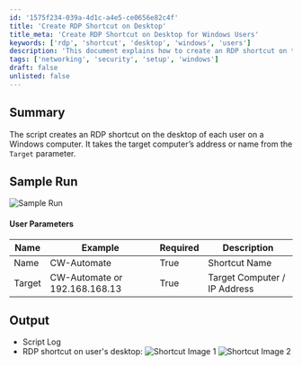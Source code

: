 ```yaml
---
id: '1575f234-039a-4d1c-a4e5-ce0656e82c4f'
title: 'Create RDP Shortcut on Desktop'
title_meta: 'Create RDP Shortcut on Desktop for Windows Users'
keywords: ['rdp', 'shortcut', 'desktop', 'windows', 'users']
description: 'This document explains how to create an RDP shortcut on the desktop of each user on a Windows computer, utilizing the target computer’s address or name from the Target parameter. It includes user parameters, output details, and sample run images.'
tags: ['networking', 'security', 'setup', 'windows']
draft: false
unlisted: false
---
```

## Summary

The script creates an RDP shortcut on the desktop of each user on a Windows computer. It takes the target computer’s address or name from the `Target` parameter.

## Sample Run

![Sample Run](../../../static/img/Desktop-Shortcut---Create---RDP/image_1.png)

#### User Parameters

| Name   | Example                      | Required | Description                     |
|--------|------------------------------|----------|---------------------------------|
| Name   | CW-Automate                  | True     | Shortcut Name                   |
| Target | CW-Automate or 192.168.168.13 | True     | Target Computer / IP Address    |

## Output

- Script Log
- RDP shortcut on user's desktop:
  ![Shortcut Image 1](../../../static/img/Desktop-Shortcut---Create---RDP/image_2.png)
  ![Shortcut Image 2](../../../static/img/Desktop-Shortcut---Create---RDP/image_3.png)












